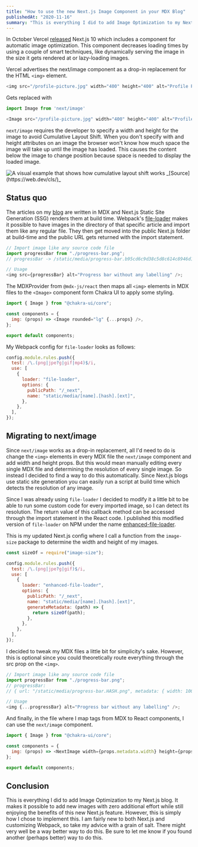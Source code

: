 ```yaml
---
title: "How to use the new Next.js Image Component in your MDX Blog"
publishedAt: "2020-11-16"
summary: "This is everything I did to add Image Optimization to my Next.js blog. It makes it possible to add new images with zero additional effort while still enjoying the benefits of this new Next.js feature."
---
```


In October Vercel [released](https://nextjs.org/blog/next-10) Next.js 10 which includes a component for automatic image optimization. This component decreases loading times by using a couple of smart techniques, like dynamically serving the image in the size it gets rendered at or lazy-loading images.

Vercel advertises the next/image component as a drop-in replacement for the HTML `<img>` element.

```javascript
<img src="/profile-picture.jpg" width="400" height="400" alt="Profile Picture">
```

Gets replaced with

```javascript
import Image from 'next/image'

<Image src="/profile-picture.jpg" width="400" height="400" alt="Profile Picture">
```

`next/image` requires the developer to specify a width and height for the image to avoid Cumulative Layout Shift. When you don't specify with and height attributes on an image the browser won't know how much space the image will take up until the image has loaded. This causes the content below the image to change position because space is needed to display the loaded image.

<Image src="/static/images/CLS.png" alt="A visual example that shows how cumulative layout shift works" />
_[Source](https://web.dev/cls/)_

## Status quo

The articles on my [blog](https://github.com/noahflk/noahfalk.com) are written in MDX and Next.js Static Site Generation (SSG) renders them at build time. Webpack's [file-loader](https://github.com/webpack-contrib/file-loader) makes it possible to have images in the directory of that specific article and import them like any regular file. They then get moved into the public Next.js folder at build-time and the public URL gets returned with the import statement.

```javascript
// Import image like any source code file
import progressBar from "./progress-bar.png";
// progressBar -> /static/media/progress-bar.b95cd6c9d38c5d8c614c8946d1c36baf.png

// Usage
<img src={progressBar} alt="Progress bar without any labelling" />;
```

The MDXProvider from `@mdx-js/react` then maps all `<img>` elements in MDX files to the `<Image>` component form Chakra UI to apply some styling.

```javascript
import { Image } from "@chakra-ui/core";

const components = {
  img: (props) => <Image rounded="lg" {...props} />,
};

export default components;
```

My Webpack config for `file-loader` looks as follows:

```javascript
config.module.rules.push({
  test: /\.(png|jpe?g|gif|mp4)$/i,
  use: [
    {
      loader: "file-loader",
      options: {
        publicPath: "/_next",
        name: "static/media/[name].[hash].[ext]",
      },
    },
  ],
});
```

## Migrating to next/image

Since `next/image` works as a drop-in replacement, all I'd need to do is change the `<img>` elements in every MDX file the `next/image` component and add width and height props. But this would mean manually editing every single MDX file and determining the resolution of every single image. So instead I decided to find a way to do this automatically. Since Next.js blogs use static site generation you can easily run a script at build time which detects the resolution of any image.

Since I was already using `file-loader` I decided to modify it a little bit to be able to run some custom code for every imported image, so I can detect its resolution. The return value of this callback method can be accessed through the import statement in the React code. I published this modified version of `file-loader` on NPM under the name [enhanced-file-loader](https://github.com/noahflk/enhanced-file-loader).

This is my updated Next.js config where I call a function from the `image-size` package to determine the width and height of my images.

```javascript
const sizeOf = require("image-size");

config.module.rules.push({
  test: /\.(png|jpe?g|gif)$/i,
  use: [
    {
      loader: "enhanced-file-loader",
      options: {
        publicPath: "/_next",
        name: "static/media/[name].[hash].[ext]",
        generateMetadata: (path) => {
          return sizeOf(path);
        },
      },
    },
  ],
});
```

I decided to tweak my MDX files a little bit for simplicity's sake. However, this is optional since you could theoretically route everything through the src prop on the `<img>`.

```javascript
// Import image like any source code file
import progressBar from "./progress-bar.png";
// progressBar:
// { url: "/static/media/progress-bar.HASH.png", metadata: { width: 1000, height: 5000 } }

// Usage
<img {...progressBar} alt="Progress bar without any labelling" />;
```

And finally, in the file where I map tags from MDX to React components, I can use the `next/image` component.

```javascript
import { Image } from "@chakra-ui/core";

const components = {
  img: (props) => <NextImage width={props.metadata.width} height={props.metadata.height} {...props} />,
};

export default components;
```

## Conclusion

This is everything I did to add Image Optimization to my Next.js blog. It makes it possible to add new images with zero additional effort while still enjoying the benefits of this new Next.js feature. However, this is simply how I chose to implement this. I am fairly new to both Next.js and customizing Webpack, so take my advice with a grain of salt. There might very well be a way better way to do this. Be sure to let me know if you found another (perhaps better) way to do this.
